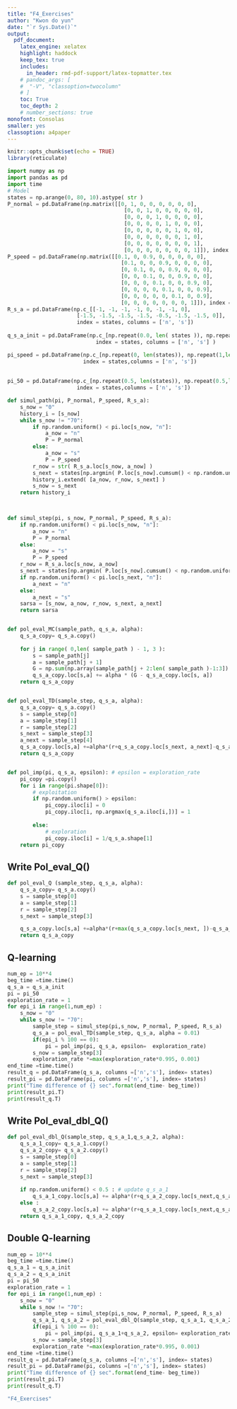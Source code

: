 ```yaml
---
title: "F4_Exercises"  
author: "Kwon do yun"  
date: "`r Sys.Date()`"  
output:   
  pdf_document:  
    latex_engine: xelatex
    highlight: haddock  
    keep_tex: true  
    includes:
      in_header: rmd-pdf-support/latex-topmatter.tex
    # pandoc_args: [
    #  "-V", "classoption=twocolumn"
    # ]
    toc: True   
    toc_depth: 2  
    # number_sections: true  
monofont: Consolas
smaller: yes
classoption: a4paper
---
```


```r
knitr::opts_chunk$set(echo = TRUE)
library(reticulate)
```

\newpage

```python
import numpy as np
import pandas as pd 
import time
# Model
states = np.arange(0, 80, 10).astype( str )
P_normal = pd.DataFrame(np.matrix([[0, 1, 0, 0, 0, 0, 0, 0],
                                     [0, 0, 1, 0, 0, 0, 0, 0],
                                     [0, 0, 0, 1, 0, 0, 0, 0],
                                     [0, 0, 0, 0, 1, 0, 0, 0],
                                     [0, 0, 0, 0, 0, 1, 0, 0],
                                     [0, 0, 0, 0, 0, 0, 1, 0],
                                     [0, 0, 0, 0, 0, 0, 0, 1],
                                     [0, 0, 0, 0, 0, 0, 0, 1]]), index = states, columns = states)
P_speed = pd.DataFrame(np.matrix([[0.1, 0, 0.9, 0, 0, 0, 0, 0],
                                    [0.1, 0, 0, 0.9, 0, 0, 0, 0],
                                    [0, 0.1, 0, 0, 0.9, 0, 0, 0],
                                    [0, 0, 0.1, 0, 0, 0.9, 0, 0],
                                    [0, 0, 0, 0.1, 0, 0, 0.9, 0],
                                    [0, 0, 0, 0, 0.1, 0, 0, 0.9],
                                    [0, 0, 0, 0, 0, 0.1, 0, 0.9],
                                    [0, 0, 0, 0, 0, 0, 0, 1]]), index = states, columns = states)
R_s_a = pd.DataFrame(np.c_[[-1, -1, -1, -1, 0, -1, -1, 0], 
                      [-1.5, -1.5, -1.5, -1.5, -0.5, -1.5, -1.5, 0]],
                      index = states, columns = ['n', 's'])
                      
q_s_a_init = pd.DataFrame(np.c_[np.repeat(0.0, len( states )), np.repeat( 0.0, len( states ))],
                            index = states, columns = ['n', 's'] )

pi_speed = pd.DataFrame(np.c_[np.repeat(0, len(states)), np.repeat(1,len(states))],
                        index = states,columns = ['n', 's'])
                         
                         
pi_50 = pd.DataFrame(np.c_[np.repeat(0.5, len(states)), np.repeat(0.5,len(states))],
                      index = states,columns = ['n', 's'])

def simul_path(pi, P_normal, P_speed, R_s_a):
    s_now = "0"
    history_i = [s_now]
    while s_now != "70":
        if np.random.uniform() < pi.loc[s_now, "n"]:
            a_now = "n"
            P = P_normal
        else:
            a_now = "s"
            P = P_speed
        r_now = str( R_s_a.loc[s_now, a_now] )
        s_next = states[np.argmin( P.loc[s_now].cumsum() < np.random.uniform() )]
        history_i.extend( [a_now, r_now, s_next] )
        s_now = s_next
    return history_i
    


def simul_step(pi, s_now, P_normal, P_speed, R_s_a):
    if np.random.uniform() < pi.loc[s_now, "n"]:
        a_now = "n"
        P = P_normal
    else:
        a_now = "s"
        P = P_speed
    r_now = R_s_a.loc[s_now, a_now]
    s_next = states[np.argmin( P.loc[s_now].cumsum() < np.random.uniform() )]
    if np.random.uniform() < pi.loc[s_next, "n"]:
        a_next = "n"
    else:
        a_next = "s"
    sarsa = [s_now, a_now, r_now, s_next, a_next]
    return sarsa


def pol_eval_MC(sample_path, q_s_a, alpha):
    q_s_a_copy= q_s_a.copy()
    
    for j in range( 0,len( sample_path ) - 1, 3 ):
        s = sample_path[j]
        a = sample_path[j + 1]
        G = np.sum(np.array(sample_path[j + 2:len( sample_path )-1:3]).astype( float ) )
        q_s_a_copy.loc[s,a] += alpha * (G - q_s_a_copy.loc[s, a])
    return q_s_a_copy


def pol_eval_TD(sample_step, q_s_a, alpha):
    q_s_a_copy= q_s_a.copy()
    s = sample_step[0]
    a = sample_step[1]
    r = sample_step[2]
    s_next = sample_step[3]
    a_next = sample_step[4]
    q_s_a_copy.loc[s,a] +=alpha*(r+q_s_a_copy.loc[s_next, a_next]-q_s_a_copy.loc[s,a])
    return q_s_a_copy


def pol_imp(pi, q_s_a, epsilon): # epsilon = exploration_rate
    pi_copy =pi.copy()
    for i in range(pi.shape[0]):
        # exploitation
        if np.random.uniform() > epsilon:
            pi_copy.iloc[i] = 0
            pi_copy.iloc[i, np.argmax(q_s_a.iloc[i,])] = 1
            
        else:
            # exploration
            pi_copy.iloc[i] = 1/q_s_a.shape[1]
    return pi_copy

```

## Write Pol_eval_Q()
```python
def pol_eval_Q (sample_step, q_s_a, alpha):
    q_s_a_copy= q_s_a.copy()
    s = sample_step[0]
    a = sample_step[1]
    r = sample_step[2]
    s_next = sample_step[3]

    q_s_a_copy.loc[s,a] +=alpha*(r+max(q_s_a_copy.loc[s_next, ])-q_s_a_copy.loc[s,a])
    return q_s_a_copy
```

## Q-learning
```python
num_ep = 10**4
beg_time =time.time()
q_s_a = q_s_a_init
pi = pi_50
exploration_rate = 1
for epi_i in range(1,num_ep) :
    s_now = "0"
    while s_now != "70":
        sample_step = simul_step(pi,s_now, P_normal, P_speed, R_s_a)
        q_s_a = pol_eval_TD(sample_step, q_s_a, alpha = 0.01)
        if(epi_i % 100 == 0):
            pi = pol_imp(pi, q_s_a, epsilon=  exploration_rate)
        s_now = sample_step[3]
        exploration_rate *=max(exploration_rate*0.995, 0.001)
end_time =time.time()
result_q = pd.DataFrame(q_s_a, columns =['n','s'], index= states)
result_pi = pd.DataFrame(pi, columns =['n','s'], index= states)
print("Time difference of {} sec".format(end_time- beg_time))
print(result_pi.T)
print(result_q.T)


```
\newpage 

## Write Pol_eval_dbl_Q()
```python
def pol_eval_dbl_Q(sample_step, q_s_a_1,q_s_a_2, alpha):
    q_s_a_1_copy= q_s_a_1.copy()
    q_s_a_2_copy= q_s_a_2.copy()
    s = sample_step[0]
    a = sample_step[1]
    r = sample_step[2]
    s_next = sample_step[3]
    
    if np.random.uniform() < 0.5 : # update q_s_a_1
        q_s_a_1_copy.loc[s,a] += alpha*(r+q_s_a_2_copy.loc[s_next,q_s_a_1_copy.loc[s_next,].idxmax(axis="columns")] - q_s_a_1_copy.loc[s,a])
    else :
        q_s_a_2_copy.loc[s,a] += alpha*(r+q_s_a_1_copy.loc[s_next,q_s_a_2_copy.loc[s_next,].idxmax(axis="columns")] - q_s_a_2_copy.loc[s,a])
    return q_s_a_1_copy, q_s_a_2_copy
```

\newpage 

## Double Q-learning
```python
num_ep = 10**4
beg_time =time.time()
q_s_a_1 = q_s_a_init
q_s_a_2 = q_s_a_init
pi = pi_50
exploration_rate = 1
for epi_i in range(1,num_ep) :
    s_now = "0"
    while s_now != "70":
        sample_step = simul_step(pi,s_now, P_normal, P_speed, R_s_a)
        q_s_a_1, q_s_a_2 = pol_eval_dbl_Q(sample_step, q_s_a_1, q_s_a_2, alpha = 0.01)
        if(epi_i % 100 == 0):
            pi = pol_imp(pi, q_s_a_1+q_s_a_2, epsilon= exploration_rate)
        s_now = sample_step[3]
        exploration_rate *=max(exploration_rate*0.995, 0.001)
end_time =time.time()
result_q = pd.DataFrame(q_s_a, columns =['n','s'], index= states)
result_pi = pd.DataFrame(pi, columns =['n','s'], index= states)
print("Time difference of {} sec".format(end_time- beg_time))
print(result_pi.T)
print(result_q.T)
```

```r
"F4_Exercises"
```